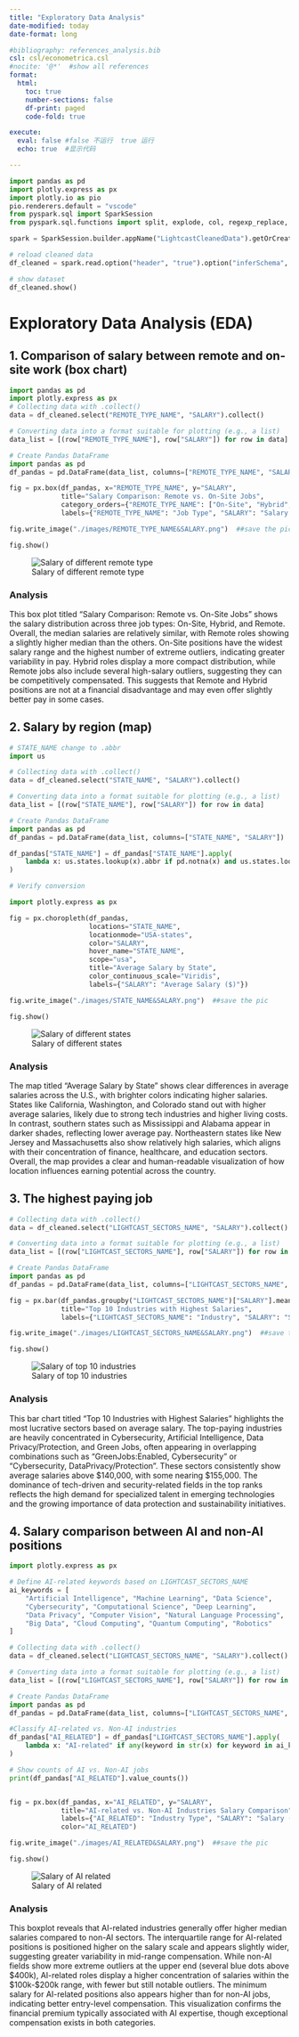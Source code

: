 ```yaml
---
title: "Exploratory Data Analysis"
date-modified: today
date-format: long

#bibliography: references_analysis.bib
csl: csl/econometrica.csl
#nocite: '@*'  #show all references
format: 
  html:
    toc: true
    number-sections: false
    df-print: paged
    code-fold: true

execute:
  eval: false #false 不运行  true 运行
  echo: true  #显示代码

---
```



```python
import pandas as pd
import plotly.express as px
import plotly.io as pio
pio.renderers.default = "vscode"
from pyspark.sql import SparkSession
from pyspark.sql.functions import split, explode, col, regexp_replace, transform, isnan

spark = SparkSession.builder.appName("LightcastCleanedData").getOrCreate()

# reload cleaned data
df_cleaned = spark.read.option("header", "true").option("inferSchema", "true").option("multiLine","true").csv("data/lightcast_cleaned.csv")

# show dataset
df_cleaned.show()
```




# Exploratory Data Analysis (EDA)


## 1. Comparison of salary between remote and on-site work (box chart)
```python
import pandas as pd
import plotly.express as px
# Collecting data with .collect()
data = df_cleaned.select("REMOTE_TYPE_NAME", "SALARY").collect()

# Converting data into a format suitable for plotting (e.g., a list)
data_list = [(row["REMOTE_TYPE_NAME"], row["SALARY"]) for row in data]

# Create Pandas DataFrame
import pandas as pd
df_pandas = pd.DataFrame(data_list, columns=["REMOTE_TYPE_NAME", "SALARY"])

fig = px.box(df_pandas, x="REMOTE_TYPE_NAME", y="SALARY",
             title="Salary Comparison: Remote vs. On-Site Jobs",
             category_orders={"REMOTE_TYPE_NAME": ["On-Site", "Hybrid", "Remote"]},
             labels={"REMOTE_TYPE_NAME": "Job Type", "SALARY": "Salary ($)"})

fig.write_image("./images/REMOTE_TYPE_NAME&SALARY.png")  ##save the pic

fig.show()
```

![Salary of different remote type](/images/REMOTE_TYPE_NAME&SALARY.png)

###  Analysis

This box plot titled "Salary Comparison: Remote vs. On-Site Jobs" shows the salary distribution across three job types: On-Site, Hybrid, and Remote. Overall, the median salaries are relatively similar, with Remote roles showing a slightly higher median than the others. On-Site positions have the widest salary range and the highest number of extreme outliers, indicating greater variability in pay. Hybrid roles display a more compact distribution, while Remote jobs also include several high-salary outliers, suggesting they can be competitively compensated. This suggests that Remote and Hybrid positions are not at a financial disadvantage and may even offer slightly better pay in some cases.

## 2. Salary by region (map)
```python
# STATE_NAME change to .abbr
import us

# Collecting data with .collect()
data = df_cleaned.select("STATE_NAME", "SALARY").collect()

# Converting data into a format suitable for plotting (e.g., a list)
data_list = [(row["STATE_NAME"], row["SALARY"]) for row in data]

# Create Pandas DataFrame
import pandas as pd
df_pandas = pd.DataFrame(data_list, columns=["STATE_NAME", "SALARY"])

df_pandas["STATE_NAME"] = df_pandas["STATE_NAME"].apply(
    lambda x: us.states.lookup(x).abbr if pd.notna(x) and us.states.lookup(x) else x
)

# Verify conversion

import plotly.express as px

fig = px.choropleth(df_pandas, 
                    locations="STATE_NAME", 
                    locationmode="USA-states",
                    color="SALARY", 
                    hover_name="STATE_NAME",
                    scope="usa", 
                    title="Average Salary by State",
                    color_continuous_scale="Viridis",
                    labels={"SALARY": "Average Salary ($)"})

fig.write_image("./images/STATE_NAME&SALARY.png")  ##save the pic

fig.show()
```

![Salary of different states](/images/STATE_NAME&SALARY.png)

###  Analysis

The map titled "Average Salary by State" shows clear differences in average salaries across the U.S., with brighter colors indicating higher salaries. States like California, Washington, and Colorado stand out with higher average salaries, likely due to strong tech industries and higher living costs. In contrast, southern states such as Mississippi and Alabama appear in darker shades, reflecting lower average pay. Northeastern states like New Jersey and Massachusetts also show relatively high salaries, which aligns with their concentration of finance, healthcare, and education sectors. Overall, the map provides a clear and human-readable visualization of how location influences earning potential across the country.

## 3. The highest paying job
```python
# Collecting data with .collect()
data = df_cleaned.select("LIGHTCAST_SECTORS_NAME", "SALARY").collect()

# Converting data into a format suitable for plotting (e.g., a list)
data_list = [(row["LIGHTCAST_SECTORS_NAME"], row["SALARY"]) for row in data]

# Create Pandas DataFrame
import pandas as pd
df_pandas = pd.DataFrame(data_list, columns=["LIGHTCAST_SECTORS_NAME", "SALARY"])

fig = px.bar(df_pandas.groupby("LIGHTCAST_SECTORS_NAME")["SALARY"].mean().sort_values(ascending=False).head(10),
             title="Top 10 Industries with Highest Salaries",
             labels={"LIGHTCAST_SECTORS_NAME": "Industry", "SALARY": "Salary ($)"})

fig.write_image("./images/LIGHTCAST_SECTORS_NAME&SALARY.png")  ##save the pic

fig.show()
```

![Salary of top 10 industries](/images/LIGHTCAST_SECTORS_NAME&SALARY.png)

###  Analysis

This bar chart titled "Top 10 Industries with Highest Salaries" highlights the most lucrative sectors based on average salary. The top-paying industries are heavily concentrated in Cybersecurity, Artificial Intelligence, Data Privacy/Protection, and Green Jobs, often appearing in overlapping combinations such as "GreenJobs:Enabled, Cybersecurity" or "Cybersecurity, DataPrivacy/Protection". These sectors consistently show average salaries above $140,000, with some nearing $155,000. The dominance of tech-driven and security-related fields in the top ranks reflects the high demand for specialized talent in emerging technologies and the growing importance of data protection and sustainability initiatives.


## 4. Salary comparison between AI and non-AI positions
```python
import plotly.express as px

# Define AI-related keywords based on LIGHTCAST_SECTORS_NAME
ai_keywords = [
    "Artificial Intelligence", "Machine Learning", "Data Science",
    "Cybersecurity", "Computational Science", "Deep Learning",
    "Data Privacy", "Computer Vision", "Natural Language Processing",
    "Big Data", "Cloud Computing", "Quantum Computing", "Robotics"
]

# Collecting data with .collect()
data = df_cleaned.select("LIGHTCAST_SECTORS_NAME", "SALARY").collect()

# Converting data into a format suitable for plotting (e.g., a list)
data_list = [(row["LIGHTCAST_SECTORS_NAME"], row["SALARY"]) for row in data]

# Create Pandas DataFrame
import pandas as pd
df_pandas = pd.DataFrame(data_list, columns=["LIGHTCAST_SECTORS_NAME", "SALARY"])

#Classify AI-related vs. Non-AI industries
df_pandas["AI_RELATED"] = df_pandas["LIGHTCAST_SECTORS_NAME"].apply(
    lambda x: "AI-related" if any(keyword in str(x) for keyword in ai_keywords) else "Non-AI"
)

# Show counts of AI vs. Non-AI jobs
print(df_pandas["AI_RELATED"].value_counts())


fig = px.box(df_pandas, x="AI_RELATED", y="SALARY",
             title="AI-related vs. Non-AI Industries Salary Comparison",
             labels={"AI_RELATED": "Industry Type", "SALARY": "Salary ($)"},
             color="AI_RELATED")

fig.write_image("./images/AI_RELATED&SALARY.png")  ##save the pic

fig.show()
```

![Salary of AI related](/images/AI_RELATED&SALARY.png)

###  Analysis

This boxplot reveals that AI-related industries generally offer higher median salaries compared to non-AI sectors. The interquartile range for AI-related positions is positioned higher on the salary scale and appears slightly wider, suggesting greater variability in mid-range compensation. While non-AI fields show more extreme outliers at the upper end (several blue dots above $400k), AI-related roles display a higher concentration of salaries within the $100k-$200k range, with fewer but still notable outliers. The minimum salary for AI-related positions also appears higher than for non-AI jobs, indicating better entry-level compensation. This visualization confirms the financial premium typically associated with AI expertise, though exceptional compensation exists in both categories.